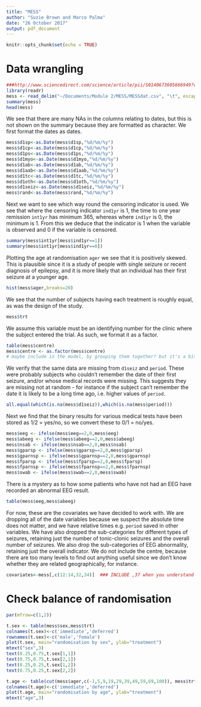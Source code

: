 ```yaml
---
title: "MESS"
author: "Suzie Brown and Marco Palma"
date: "26 October 2017"
output: pdf_document
---
```


```r
knitr::opts_chunk$set(echo = TRUE)
```

# Data wrangling
```r
###http://www.sciencedirect.com/science/article/pii/S0140673605666949?via%3Dihub LANCET ARTICLE MARSON 2005
library(readr)
mess <- read_delim("~/Documents/Module 2/MESS/MESSdat.csv", "\t", escape_double = FALSE, trim_ws = TRUE)
summary(mess)
head(mess)
```
We see that there are many NAs in the columns relating to dates, but this is not shown on the summary because they are formatted as character. We first format the dates as dates.
```r
mess$d1sp<-as.Date(mess$d1sp,"%d/%m/%y")
mess$d1cp<-as.Date(mess$d1cp,"%d/%m/%y")
mess$d1ps<-as.Date(mess$d1ps,"%d/%m/%y")
mess$d1myo<-as.Date(mess$d1myo,"%d/%m/%y")
mess$d1ab<-as.Date(mess$d1ab,"%d/%m/%y")
mess$d1aab<-as.Date(mess$d1aab,"%d/%m/%y")
mess$d1tc<-as.Date(mess$d1tc,"%d/%m/%y")
mess$d1oth<-as.Date(mess$d1oth,"%d/%m/%y")
mess$d1seiz<-as.Date(mess$d1seiz,"%d/%m/%y")
mess$rand<-as.Date(mess$rand,"%d/%m/%y")
```
Next we want to see which way round the censoring indicator is used. We see that where the censoring indicator `ind1yr` is 1, the time to one year remission `int1yr` has minimum 365, whereas where `ind1yr` is 0, the minimum is 1. From this we deduce that the indicator is 1 when the variable is observed and 0 if the variable is censored.
```r
summary(mess$int1yr[mess$ind1yr==1])
summary(mess$int1yr[mess$ind1yr==0])
```
Plotting the age at randomisation `ager` we see that it is positively skewed. This is plausible since it is a study of people with single seizure or recent diagnosis of epilepsy, and it is more likely that an individual has their first seizure at a younger age.
```r
hist(mess$ager,breaks=20)
```
We see that the number of subjects having each treatment is roughly equal, as was the design of the study.
```r
mess$trt
```
We assume this variable must be an identifying number for the clinic where the subject entered the trial. As such, we format it as a factor.
```r
table(mess$centre)
mess$centre <- as.factor(mess$centre)
# maybe include in the model, by grouping them together? but it's a bit arbitrary - would be nice to know if the numbers are related to geographical location.
```
We verify that the same data are missing from `d1seiz` and `period`. These were probably subjects who couldn't remember the date of their first seizure, and/or whose medical records were missing. This suggests they are missing not at random - for instance if the subject can't remember the date it is likely to be a long time ago, i.e. higher values of `period`.
```r
all.equal(which(is.na(mess$d1seiz)),which(is.na(mess$period)))
```
Next we find that the binary results for various medical tests have been stored as 1/2 = yes/no, so we convert these to 0/1 = no/yes.
```r
mess$eeg <- ifelse(mess$eeg==2,0,mess$eeg)
mess$abeeg <- ifelse(mess$abeeg==2,0,mess$abeeg)
mess$nsab <- ifelse(mess$nsab==2,0,mess$nsab)
mess$gparsp <- ifelse(mess$gparsp==2,0,mess$gparsp)
mess$gparnsp <- ifelse(mess$gparnsp==2,0,mess$gparnsp)
mess$fparsp <- ifelse(mess$fparsp==2,0,mess$fparsp)
mess$fparnsp <- ifelse(mess$fparnsp==2,0,mess$fparnsp)
mess$swab <- ifelse(mess$swab==2,0,mess$swab)
```
There is a mystery as to how some patients who have not had an EEG have recorded an abnormal EEG result.
```r
table(mess$eeg,mess$abeeg)
```
For now, these are the covariates we have decided to work with. We are dropping all of the date variables because we suspect the absolute time does not matter, and we have relative times e.g. `period` saved in other variables. We have also dropped the sub-categories for different types of seizures, retaining just the number of tonic-clonic seizures and the overall number of seizures. We also drop the sub-categories of EEG abnormality, retaining just the overall indicator. We do not include the centre, because there are too many levels to find out anything useful since we don't know whether they are related geographically, for instance.
```r
covariates<-mess[,c(12:14,32,34)]  ### INCLUDE ,37 when you understand the answer to the previous question 
```

# Check balance of randomisation
```r
par(mfrow=c(1,2))

t.sex <- table(mess$sex,mess$trt)
colnames(t.sex)<-c('immediate','deferred')
rownames(t.sex)<-c('male','female')
plot(t.sex, main="randomisation by sex", ylab="treatment")
mtext("sex",3)
text(0.25,0.75,t.sex[1,1])
text(0.75,0.75,t.sex[2,1])
text(0.25,0.25,t.sex[1,2])
text(0.75,0.25,t.sex[2,2])

t.age <- table(cut(mess$ager,c(-1,5,9,19,29,39,49,59,69,100)), mess$trt)
colnames(t.age)<-c('immediate','deferred')
plot(t.age, main="randomisation by age", ylab="treatment")
mtext("age",3)
```